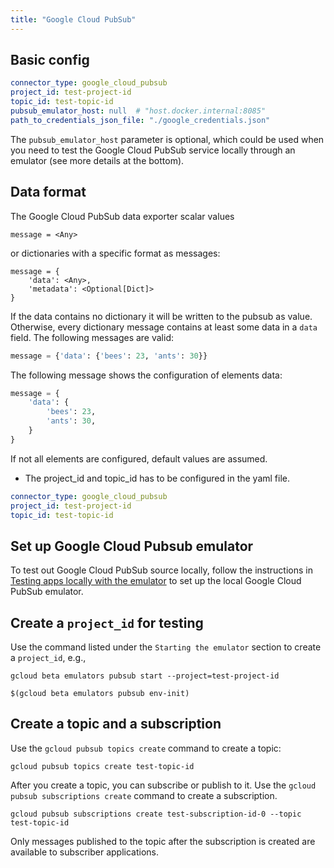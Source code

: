 ```yaml
---
title: "Google Cloud PubSub"
---
```


## Basic config

```yaml
connector_type: google_cloud_pubsub
project_id: test-project-id
topic_id: test-topic-id
pubsub_emulator_host: null  # "host.docker.internal:8085"
path_to_credentials_json_file: "./google_credentials.json"
```

The `pubsub_emulator_host` parameter is optional, which could be used when you need to test
the Google Cloud PubSub service locally through an emulator (see more details at the bottom).

## Data format

The Google Cloud PubSub data exporter scalar values

```
message = <Any>
```

or dictionaries with a specific format as messages:

```
message = {
    'data': <Any>,
    'metadata': <Optional[Dict]>
}
```

If the data contains no dictionary it will be written to the pubsub as value.
Otherwise, every dictionary message contains at least some data in a `data` field.
The following messages are valid:

```python
message = {'data': {'bees': 23, 'ants': 30}}
```

The following message shows the configuration of elements data:

```python
message = {
    'data': {
        'bees': 23,
        'ants': 30,
    }
}
```

If not all elements are configured, default values are assumed.

- The project_id and topic_id has to be configured in the yaml file.

```yaml
connector_type: google_cloud_pubsub
project_id: test-project-id
topic_id: test-topic-id
```

## Set up Google Cloud Pubsub emulator

To test out Google Cloud PubSub source locally, follow the instructions in
[Testing apps locally with the emulator](https://cloud.google.com/pubsub/docs/emulator)
to set up the local Google Cloud PubSub emulator.

## Create a `project_id` for testing

Use the command listed under the `Starting the emulator` section to create a `project_id`, e.g.,

```
gcloud beta emulators pubsub start --project=test-project-id

$(gcloud beta emulators pubsub env-init)
```

## Create a topic and a subscription

Use the `gcloud pubsub topics create` command to create a topic:

```
gcloud pubsub topics create test-topic-id
```

After you create a topic, you can subscribe or publish to it. Use the
`gcloud pubsub subscriptions create` command to create a subscription.

```
gcloud pubsub subscriptions create test-subscription-id-0 --topic test-topic-id
```

Only messages published to the topic after the subscription is created
are available to subscriber applications.

